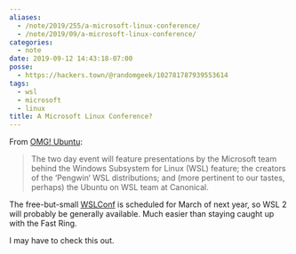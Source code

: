 ```yaml
---
aliases:
  - /note/2019/255/a-microsoft-linux-conference/
  - /note/2019/09/a-microsoft-linux-conference/
categories:
  - note
date: 2019-09-12 14:43:18-07:00
posse:
  - https://hackers.town/@randomgeek/102781787939553614
tags:
  - wsl
  - microsoft
  - linux
title: A Microsoft Linux Conference?
---
```


[omg-wslconf]: https://www.omgubuntu.co.uk/2019/09/microsoft-linux-conference-wslconf-march-2020

From [OMG! Ubuntu][omg-wslconf]:

> The two day event will feature presentations by the Microsoft team behind the Windows Subsystem for Linux
> (WSL) feature; the creators of the ‘Pengwin‘ WSL distributions; and (more pertinent to our tastes, perhaps)
> the Ubuntu on WSL team at Canonical.

The free-but-small [WSLConf][] is scheduled for March of next year, so WSL 2 will probably be generally
available. Much easier than staying caught up with the Fast Ring.

I may have to check this out.

[WSLConf]: https://www.wslconf.dev/
